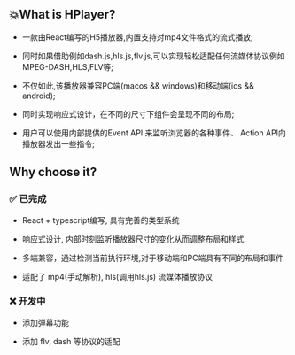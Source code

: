 ## 💥What is HPlayer?

- 一款由React编写的H5播放器,内置支持对mp4文件格式的流式播放;

- 同时如果借助例如dash.js,hls.js,flv.js,可以实现轻松适配任何流媒体协议例如MPEG-DASH,HLS,FLV等;

- 不仅如此,该播放器兼容PC端(macos && windows)和移动端(ios && android);

- 同时实现响应式设计，在不同的尺寸下组件会呈现不同的布局;

- 用户可以使用内部提供的Event API 来监听浏览器的各种事件、 Action API向播放器发出一些指令;


## Why choose it?

### ✅ 已完成

- React + typescript编写, 具有完善的类型系统

- 响应式设计, 内部时刻监听播放器尺寸的变化从而调整布局和样式

- 多端兼容，通过检测当前执行环境,对于移动端和PC端具有不同的布局和事件

- 适配了 mp4(手动解析), hls(调用hls.js) 流媒体播放协议


### ❌ 开发中

- 添加弹幕功能

- 添加 flv, dash 等协议的适配




